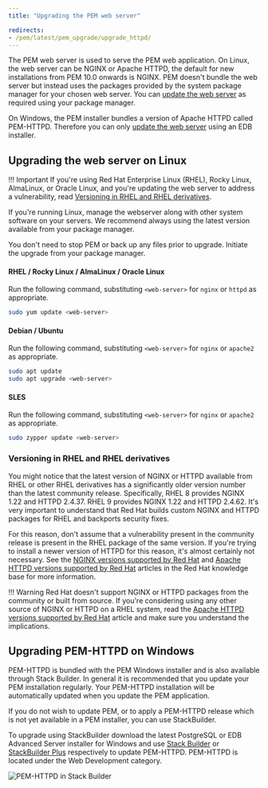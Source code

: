 ```yaml
---
title: "Upgrading the PEM web server"

redirects:
- /pem/latest/pem_upgrade/upgrade_httpd/
---
```


The PEM web server is used to serve the PEM web application. 
On Linux, the web server can be NGINX or Apache HTTPD, the default for new installations from PEM 10.0 onwards is NGINX.
PEM doesn't bundle the web server but instead uses the packages provided by the system package manager for your chosen web server.
You can [update the web server](#upgrading-the-web-server-on-linux) as required using your package manager.

On Windows, the PEM installer bundles a version of Apache HTTPD called PEM-HTTPD.
Therefore you can only [update the web server](#upgrading-httpd-on-windows) using an EDB installer.

## Upgrading the web server on Linux

!!! Important
    If you're using Red Hat Enterprise Linux (RHEL), Rocky Linux, AlmaLinux, or Oracle Linux, and you're updating the web server to address a vulnerability,
    read [Versioning in RHEL and RHEL derivatives](#versioning-in-rhel-and-rhel-derivatives).

If you're running Linux, manage the webserver along with other system software on your servers. 
We recommend always using the latest version available from your package manager.

You don't need to stop PEM or back up any files prior to upgrade. Initiate the upgrade from your package manager.

#### RHEL / Rocky Linux / AlmaLinux / Oracle Linux

Run the following command, substituting `<web-server>` for `nginx` or `httpd` as appropriate.

```bash
sudo yum update <web-server>
```

#### Debian / Ubuntu

Run the following command, substituting `<web-server>` for `nginx` or `apache2` as appropriate.

```bash
sudo apt update
sudo apt upgrade <web-server>
```

#### SLES

Run the following command, substituting `<web-server>` for `nginx` or `apache2` as appropriate.

```bash
sudo zypper update <web-server>
```

### Versioning in RHEL and RHEL derivatives

You might notice that the latest version of NGINX or HTTPD available from RHEL or other RHEL derivatives has a significantly older version number than the latest community release.
Specifically, RHEL 8 provides NGINX 1.22 and HTTPD 2.4.37. RHEL 9 provides NGINX 1.22 and HTTPD 2.4.62. 
It's very important to understand that Red Hat builds custom NGINX and HTTPD packages for RHEL and backports security fixes. 

For this reason, don't assume that a vulnerability present in the community release is present in the RHEL package of the same version. 
If you're trying to install a newer version of HTTPD for this reason, it's almost certainly not necessary. 
See the [NGINX versions supported by Red Hat](https://access.redhat.com/solutions/4399931) and [Apache HTTPD versions supported by Red Hat](https://access.redhat.com/solutions/445713) articles in the Red Hat knowledge base for more information.

!!! Warning
    Red Hat doesn't support NGINX or HTTPD packages from the community or built from source. 
    If you're considering using any other source of NGINX or HTTPD on a RHEL system, read the [Apache HTTPD versions supported by Red Hat](https://access.redhat.com/solutions/445713) article and make sure you understand the implications.

## Upgrading PEM-HTTPD on Windows

PEM-HTTPD is bundled with the PEM Windows installer and is also available through Stack Builder. 
In general it is recommended that you update your PEM installation regularly. 
Your PEM-HTTPD installation will be automatically updated when you update the PEM application.

If you do not wish to update PEM, or to apply a PEM-HTTPD release which is not yet available in a PEM installer, you can use StackBuilder.

To upgrade using StackBuilder download the latest PostgreSQL or EDB Advanced Server installer for Windows and use
 [Stack Builder](/supported-open-source/postgresql/installing/using_stackbuilder/)
or [StackBuilder Plus](/epas/latest/installing/windows/installing_advanced_server_with_the_interactive_installer/using_stackbuilder_plus/) respectively to update PEM-HTTPD.
PEM-HTTPD is located under the Web Development category.

![PEM-HTTPD in Stack Builder](../images/stackbuilder_pemhttpd.png)
